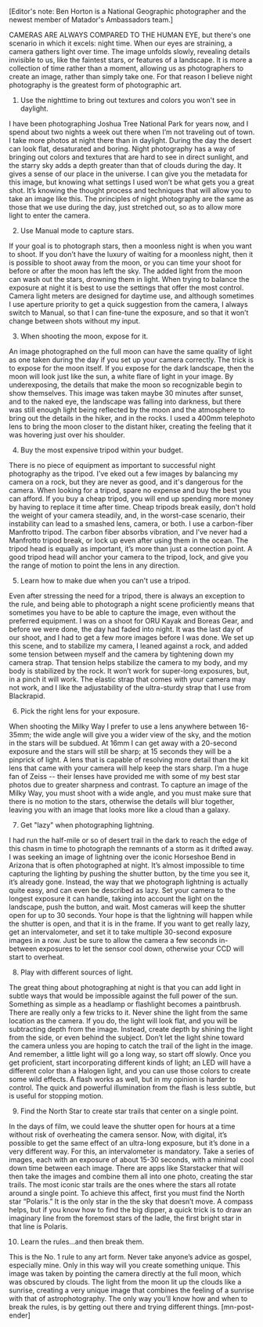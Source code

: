 [Editor's note: Ben Horton is a National Geographic photographer and the newest member of Matador's Ambassadors team.] 
 
CAMERAS ARE ALWAYS COMPARED TO THE HUMAN EYE, but there's one scenario in which it excels: night time. When our eyes are straining, a camera gathers light over time. The image unfolds slowly, revealing details invisible to us, like the faintest stars, or features of a landscape.  It is more a collection of time rather than a moment, allowing us as photographers to create an image, rather than simply take one.  For that reason I believe night photography is the greatest form of photographic art. 
 
 1. Use the nighttime to bring out textures and colors you won't see in daylight. 


I have been photographing Joshua Tree National Park for years now, and I spend about two nights a week out there when I’m not traveling out of town.  I take more photos at night there than in daylight.  During the day the desert can look flat, desaturated and boring.  Night photography has a way of bringing out colors and textures that are hard to see in direct sunlight, and the starry sky adds a depth greater than that of clouds during the day.  It gives a sense of our place in the universe. I can give you the metadata for this image, but knowing what settings I used won’t be what gets you a great shot. It’s knowing the thought process and techniques that will allow you to take an image like this. The principles of night photography are the same as those that we use during the day, just stretched out, so as to allow more light to enter the camera. 
 
 2. Use Manual mode to capture stars. 


If your goal is to photograph stars, then a moonless night is when you want to shoot.  If you don’t have the luxury of waiting for a moonless night, then it is possible to shoot away from the moon, or you can time your shoot for before or after the moon has left the sky.  The added light from the moon can wash out the stars, drowning them in light.   When trying to balance the exposure at night it is best to use the settings that offer the most control.  Camera light meters are designed for daytime use, and although sometimes I use aperture priority to get a quick suggestion from the camera, I always switch to Manual, so that I can fine-tune the exposure, and so that it won’t change between shots without my input.   
 
 3. When shooting the moon, expose for it. 


An image photographed on the full moon can have the same quality of light as one taken during the day if you set up your camera correctly.   The trick is to expose for the moon itself.  If you expose for the dark landscape, then the moon will look just like the sun, a white flare of light in your image.  By underexposing, the details that make the moon so recognizable begin to show themselves.  This image was taken maybe 30 minutes after sunset, and to the naked eye, the landscape was falling into darkness, but there was still enough light being reflected by the moon and the atmosphere to bring out the details in the hiker, and in the rocks.  I used a 400mm telephoto lens to bring the moon closer to the distant hiker, creating the feeling that it was hovering just over his shoulder. 
 
 4. Buy the most expensive tripod within your budget. 


There is no piece of equipment as important to successful night photography as the tripod.  I’ve eked out a few images by balancing my camera on a rock, but they are never as good, and it's dangerous for the camera.  When looking for a tripod, spare no expense and buy the best you can afford.  If you buy a cheap tripod, you will end up spending more money by having to replace it time after time. Cheap tripods break easily, don't hold the weight of your camera steadily, and, in the worst-case scenario, their instability can lead to a smashed lens, camera, or both.  I use a carbon-fiber Manfrotto tripod.  The carbon fiber absorbs vibration, and I’ve never had a Manfrotto tripod break, or lock up even after using them in the ocean.  The tripod head is equally as important, it’s more than just a connection point.  A good tripod head will anchor your camera to the tripod, lock, and give you the range of motion to point the lens in any direction.  
 
 5. Learn how to make due when you can't use a tripod. 


Even after stressing the need for a tripod, there is always an exception to the rule, and being able to photograph a night scene proficiently means that sometimes you have to be able to capture the image, even without the preferred equipment.  I was on a shoot for ORU Kayak and Boreas Gear, and before we were done, the day had faded into night.  It was the last day of our shoot, and I had to get a few more images before I was done.  We set up this scene, and to stabilize my camera, I leaned against a rock, and added some tension between myself and the camera by tightening down my camera strap. That tension helps stabilize the camera to my body, and my body is stabilized by the rock.  It won’t work for super-long exposures, but, in a pinch it will work.  The elastic strap that comes with your camera may not work, and I like the adjustability of the ultra-sturdy strap that I use from Blackrapid.
 
 6. Pick the right lens for your exposure. 


When shooting the Milky Way I prefer to use a lens anywhere between 16-35mm; the wide angle will give you a wider view of the sky, and the motion in the stars will be subdued. At 16mm I can get away with a 20-second exposure and the stars will still be sharp; at 15 seconds they will be a pinprick of light.  A lens that is capable of resolving more detail than the kit lens that came with your camera will help keep the stars sharp. I’m a huge fan of Zeiss -- their lenses have provided me with some of my best star photos due to greater sharpness and contrast.  To capture an image of the Milky Way, you must shoot with a wide angle, and you must make sure that there is no motion to the stars, otherwise the details will blur together, leaving you with an image that looks more like a cloud than a galaxy.
 
 7. Get "lazy" when photographing lightning. 


I had run the half-mile or so of desert trail in the dark to reach the edge of this chasm in time to photograph the remnants of a storm as it drifted away.  I was seeking an image of lightning over the iconic Horseshoe Bend in Arizona that is often photographed at night.  It’s almost impossible to time capturing the lighting by pushing the shutter button, by the time you see it, it’s already gone.  Instead, the way that we photograph lightning is actually quite easy, and can even be described as lazy.  Set your camera to the longest exposure it can handle, taking into account the light on the landscape, push the button, and wait.  Most cameras will keep the shutter open for up to 30 seconds. Your hope is that the lightning will happen while the shutter is open, and that it is in the frame.  If you want to get really lazy, get an intervalometer, and set it to take multiple 30-second exposure images in a row.  Just be sure to allow the camera a few seconds in-between exposures to let the sensor cool down, otherwise your CCD will start to overheat. 
 
 8. Play with different sources of light. 


The great thing about photographing at night is that you can add light in subtle ways that would be impossible against the full power of the sun. Something as simple as a headlamp or flashlight becomes a paintbrush.  There are really only a few tricks to it. Never shine the light from the same location as the camera.  If you do, the light will look flat, and you will be subtracting depth from the image.  Instead, create depth by shining the light from the side, or even behind the subject.  Don’t let the light shine toward the camera unless you are hoping to catch the trail of the light in the image.   And remember, a little light will go a long way, so start off slowly.  Once you get proficient, start incorporating different kinds of light; an LED will have a different color than a Halogen light, and you can use those colors to create some wild effects.  A flash works as well, but in my opinion is harder to control.  The quick and powerful illumination from the flash is less subtle, but is useful for stopping motion.  
 
 9. Find the North Star to create star trails that center on a single point. 


In the days of film, we could leave the shutter open for hours at a time without risk of overheating the camera sensor.  Now, with digital, it’s possible to get the same effect of an ultra-long exposure, but it’s done in a very different way.   For this, an intervalometer is mandatory.  Take a series of images, each with an exposure of about 15-30 seconds, with a minimal cool down time between each image.  There are apps like Starstacker that will then take the images and combine them all into one photo, creating the star trails.   The most iconic star trails are the ones where the stars all rotate around a single point.  To achieve this affect, first you must find the North star “Polaris.” It is the only star in the the sky that doesn’t move.  A compass helps, but if you know how to find the big dipper, a quick trick is to draw an imaginary line from the foremost stars of the ladle, the first bright star in that line is Polaris.
 
 10. Learn the rules...and then break them. 


This is the No. 1 rule to any art form. Never take anyone’s advice as gospel, especially mine. Only in this way will you create something unique. This image was taken by pointing the camera directly at the full moon, which was obscured by clouds.  The light from the moon lit up the clouds like a sunrise, creating a very unique image that combines the feeling of a sunrise with that of astrophotography. The only way you’ll know how and when to break the rules, is by getting out there and trying different things. [mn-post-ender]

 